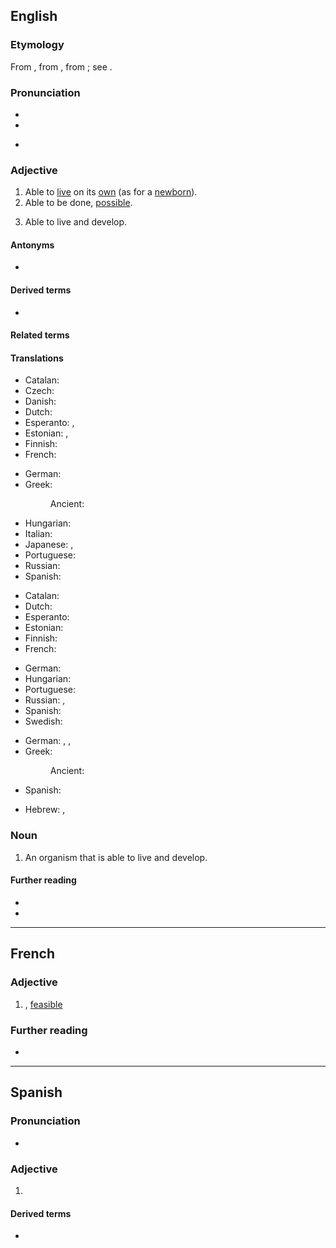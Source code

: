 ==English==

===Etymology===
{{PIE root|en|gʷeyh₃}}
From {{etyl|fr|en}}, from {{etyl|ML.|en}} {{m|la|*vitabilis||capable of life}}, from {{der|en|la|vita||life}}; see {{m|en|vital}}.

===Pronunciation===
* {{IPA|en|/ˈvaɪəbəl/}}
* {{rhymes|en|aɪəbəl}}
{{rfp|en}}
*{{hyph|en|vi|a|ble}}

===Adjective===
{{en-adj}}

# Able to [[live]] on its [[own]] (as for a [[newborn]]).
# Able to be done, [[possible]].
# {{lb|en|biology}} Able to live and develop.

====Antonyms====
* {{l|en|inviable}}

====Derived terms====
* {{l|en|viability}}

====Related terms====
{{rootsee|en|gʷeyh₃}}

====Translations====
{{trans-top|able to live on its own}}
* Catalan: {{t+|ca|viable}}
* Czech: {{t|cs|životaschopný|m}}
* Danish: {{t|da|levedygtig}}
* Dutch: {{t+|nl|levensvatbaar}}
* Esperanto: {{t|eo|vivipova}}, {{t|eo|vivebla}}
* Estonian: {{t|et|eluvõimeline}}, {{t|et|elujõuline}}
* Finnish: {{t|fi|elinkelpoinen}}
* French: {{t+|fr|viable}}
{{trans-mid}}
* German: {{t|de|lebensfähig}}
* Greek:
*: Ancient: {{t|grc|βιώσιμος}}
* Hungarian: {{t+|hu|életképes}}
* Italian: {{t+|it|vivibile}}
* Japanese: {{t+|ja|生きる|alt=生きられる|tr=ikirareru}}, {{t+|ja|生き残る|alt=生き残れる|tr=ikinokoreru}}
* Portuguese: {{t+|pt|viável}}
* Russian: {{t+|ru|жизнеспособный}}
* Spanish: {{t+|es|viable}}
{{trans-bottom}}

{{trans-top|possible}}
* Catalan: {{t+|ca|viable}}
* Dutch: {{t+|nl|uitvoerbaar}}
* Esperanto: {{t|eo|farebla}}
* Estonian: {{t|et|elluviidav}}
* Finnish: {{t+|fi|mahdollinen}}
* French: {{t+|fr|viable}}
{{trans-mid}}
* German: {{t+|de|machbar}}
* Hungarian: {{t+|hu|járható}}
* Portuguese: {{t+|pt|viável}}
* Russian: {{t+|ru|возмо́жный}}, {{t+|ru|осуществи́мый}}
* Spanish: {{t+|es|viable}}
* Swedish: {{t+|sv|genomförbar}}
{{trans-bottom}}

{{trans-top|(biology) able to live and develop}}
* German: {{t+|de|überlebensfähig}}, {{t|de|lebensfähig}}, {{t|de|entwicklungsfähig}}
* Greek:
*: Ancient: {{t|grc|βιώσιμος}}
{{trans-mid}}
* Spanish: {{t+|es|viable}}
{{trans-bottom}}

{{checktrans-top}}
* Hebrew: {{t-check|he|עצמאי|sc=Hebr}}, {{t+check|he|אפשר|sc=Hebr}}
{{trans-mid}}
{{trans-bottom}}

===Noun===
{{en-noun}}

# {{lb|en|biology}} An organism that is able to live and develop.

====Further reading====
* {{R:Webster 1913}}
* {{R:Century 1911}}

----

==French==

===Adjective===
{{fr-adj}}

# {{l|en|viable}}, [[feasible]]

===Further reading===
* {{R:TLFi}}

----

==Spanish==

===Pronunciation===
* {{es-IPA}}

===Adjective===
{{es-adj}}

# {{l|en|viable}}

====Derived terms====
* {{l|es|inviable}}